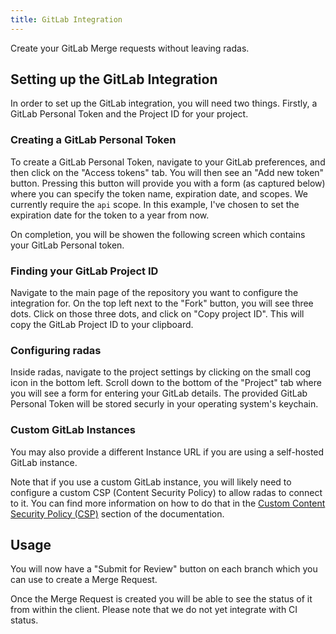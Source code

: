 ```yaml
---
title: GitLab Integration
---
```



Create your GitLab Merge requests without leaving radas.

## Setting up the GitLab Integration

In order to set up the GitLab integration, you will need two things. Firstly, a GitLab Personal Token and the Project ID for your project.

### Creating a GitLab Personal Token

To create a GitLab Personal Token, navigate to your GitLab preferences, and then click on the "Access tokens" tab. You will then see an "Add new token" button. Pressing this button will provide you with a form (as captured below) where you can specify the token name, expiration date, and scopes. We currently require the `api` scope. In this example, I've chosen to set the expiration date for the token to a year from now.

<ImageSection className="mx-auto" src="/gitlab/pat-create.png" />

On completion, you will be showen the following screen which contains your GitLab Personal token.

<ImageSection className="mx-auto" src="/gitlab/pat-created.png" />

### Finding your GitLab Project ID

Navigate to the main page of the repository you want to configure the integration for. On the top left next to the "Fork" button, you will see three dots. Click on those three dots, and click on "Copy project ID". This will copy the GitLab Project ID to your clipboard.

<ImageSection className="mx-auto" src="/gitlab/copy-project-id.png" />

### Configuring radas

Inside radas, navigate to the project settings by clicking on the small cog icon in the bottom left. Scroll down to the bottom of the "Project" tab where you will see a form for entering your GitLab details. The provided GitLab Personal Token will be stored securly in your operating system's keychain.

<ImageSection className="mx-auto" src="/gitlab/configure-radas.png" />

### Custom GitLab Instances

You may also provide a different Instance URL if you are using a self-hosted GitLab instance.

Note that if you use a custom GitLab instance, you will likely need to configure a custom CSP (Content Security Policy) to allow radas to connect to it. You can find more information on how to do that in the [Custom Content Security Policy (CSP)](/troubleshooting/custom-csp) section of the documentation.

## Usage

You will now have a "Submit for Review" button on each branch which you can use to create a Merge Request.

<ImageSection className="mx-auto" src="/gitlab/submit-for-review.png" />

Once the Merge Request is created you will be able to see the status of it from within the client. Please note that we do not yet integrate with CI status.

<ImageSection className="mx-auto" src="/gitlab/review-card.png" />
